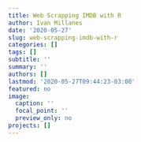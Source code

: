 ```yaml
---
title: Web Scrapping IMDB with R
author: Ivan Millanes
date: '2020-05-27'
slug: web-scrapping-imdb-with-r
categories: []
tags: []
subtitle: ''
summary: ''
authors: []
lastmod: '2020-05-27T09:44:23-03:00'
featured: no
image:
  caption: ''
  focal_point: ''
  preview_only: no
projects: []
---
```

